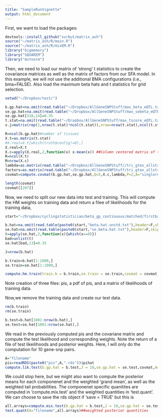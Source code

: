 ```yaml
---
title: "SampleRunVignette"
output: html_document
---
```


First, we want to load the packages:

```r
devtools::install_github("surbut/matrix_ash")
source("~/matrix_ash/R/main.R")
source("~/matrix_ash/R/mixEM.R")
library("bigmemory")
library("SQUAREM")
library("mvtnorm")

```

Then, we need to load our matrix of 'strong' t statistics to create the covariance matrices as well as the matrix of factors from our SFA model. In this example, we will not use the additional BMA configurations (i.e., bma=FALSE). Also load the maximum beta hats and t statistics for grid selection.

```r

setwd("~/Dropbox/test/")

b.gp.hat=na.omit(read.table("~/Dropbox/AllGeneSNPStuff/max_beta_eQTL.table.txt"))[,-c(1,2)]
se.gp.hat=na.omit(read.table("~/Dropbox/AllGeneSNPStuff/max_sebeta_eQTL.table.txt"))[,-c(1,2)]
se.gp.hat[310,14]=0.35
t.stat=na.omit(read.table("~/Dropbox/AllGeneSNPStuff/max_tscore_eQTL.table.txt"))[,-c(1,2,47)]
v.j=matrix(rep(1,nrow(t.stat)*ncol(t.stat)),nrow=nrow(t.stat),ncol(t.stat))

R=ncol(b.gp.hat)#number of tissues
X.t=as.matrix(t.stat)
#X.real=X.t[which(truth$config!=0),]
X.real=X.t
X.c=apply(X.real,2,function(x) x-mean(x)) ##Column centered matrix of t statistics
R=ncol(X.t)
M=nrow(X.c)
lambda=as.matrix(read.table("~/Dropbox/AllGeneSNPStuff//tri_gtex_allstrongt_lambda.out"))
factors=as.matrix(read.table("~/Dropbox/AllGeneSNPStuff/tri_gtex_allstrongt_F.out"))
covmat=compute.covmat(b.gp.hat,se.gp.hat,Q=5,X.c,lambda,P=2,A="singlerun",factor.mat=factors,bma=FALSE)

length(covmat)
covmat[[207]]

```

Now, we need to split our new data into test and training. This will compute the HM weights on training data and return a filee of likelihoods for the training data, 

```r
start="~/Dropbox/cyclingstatistician/beta_gp_continuous/matched/firstbatch"

b.hat=na.omit(read.table(paste0(start,"beta.hat.unstd.txt"),header=F,skip=1)[,-c(1,2)])
se.hat=na.omit(read.table(paste0(start,"se.beta.hat.txt"),header=F,skip=1)[,-c(1,2)])
t=apply(se.hat,2,function(x){which(x==0)})
bad=unlist(t)
se.hat[bad,13]=0.35

J=nrow(b.hat)

b.train=b.hat[1:1000,]
se.train=se.hat[1:1000,]

compute.hm.train(train.b = b.train,se.train = se.train,covmat = covmat,A="filename") ##compute the HM weights on training data

```
Note creation of three files: pis, a pdf of pis, and a matrix  of likelihoods of training data.

Now,we remove the training data and create our test data.

```r
rm(b.train)
rm(se.train)

b.test=b.hat[1001:nrow(b.hat),]
se.test=se.hat[1001:nrow(se.hat),]
````

We read in the previously computed pis and the covariane matrix and compute the test likelihood and corresponding weights. Note the return of a file of test likeilihoods and posterior weights. Here, I will only do the computation for 10 gene-snp pairs. 

```r
A="filename"
pis=readRDS(paste0("pis",A,".rds"))$pihat
compute.lik.test(b.gp.hat = b.test,J = 10,se.gp.hat = se.test,covmat,A="filename",pis) 
```

We could stop here, but we might also want to compute the posterior means for each componenet and the weighted 'grand mean', as well as the weighted tail probabilities. The componenet specific quanitites are computed in 'compute.mix.test' and the weighted quantities in 'test.quant'. We can choose to save the rds object if 'save = TRUE' but this is 

```r
all.arrays=compute.mix.test(b.gp.hat = b.test,J = 10,se.gp.hat = se.test,covmat = covmat,A="filename",save=FALSE)##componenet specific posterior means, variances, tail probabilities
test.quant(A="filename",all.arrays)##weighted posterior quantities
```


